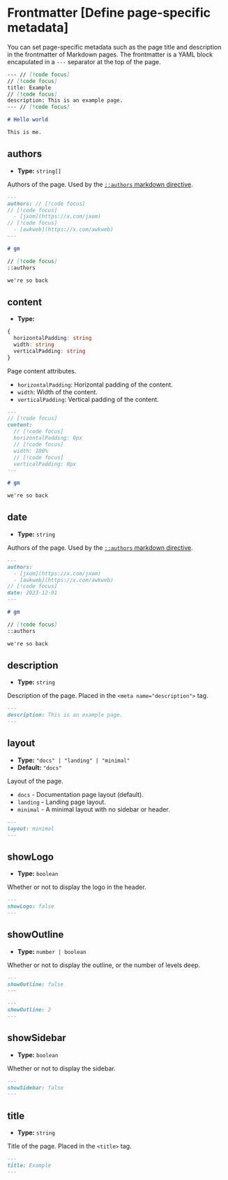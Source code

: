 # Frontmatter [Define page-specific metadata]

You can set page-specific metadata such as the page title and description in the frontmatter of Markdown pages. The frontmatter is a YAML block encapulated in a `---` separator at the top of the page.

```md [example.md]
--- // [!code focus]
// [!code focus]
title: Example
// [!code focus]
description: This is an example page.
--- // [!code focus]

# Hello world

This is me.
```

## authors

- **Type:** `string[]`

Authors of the page. Used by the [`::authors` markdown directive](#TODO).

```md
---
authors: // [!code focus]
// [!code focus]
  - [jxom](https://x.com/jxom)
// [!code focus]
  - [awkweb](https://x.com/awkweb)
---

# gm

// [!code focus]
::authors

we're so back
```

## content

- **Type:** 

```ts
{
  horizontalPadding: string
  width: string
  verticalPadding: string
}
```

Page content attributes.

- `horizontalPadding`: Horizontal padding of the content.
- `width`: Width of the content.
- `verticalPadding`: Vertical padding of the content.

```md
---
// [!code focus]
content:
  // [!code focus]
  horizontalPadding: 0px
  // [!code focus]
  width: 100%
  // [!code focus]
  verticalPadding: 0px
---

# gm

we're so back

```


## date

- **Type:** `string`

Authors of the page. Used by the [`::authors` markdown directive](#TODO).

```md
---
authors: 
  - [jxom](https://x.com/jxom) 
  - [awkweb](https://x.com/awkweb) 
// [!code focus]
date: 2023-12-01
---

# gm

// [!code focus]
::authors

we're so back
```

## description

- **Type:** `string`

Description of the page. Placed in the `<meta name="description">` tag.

```md
---
description: This is an example page.
---
```

## layout

- **Type:** `"docs" | "landing" | "minimal"`
- **Default:** `"docs"`

Layout of the page.

- `docs` - Documentation page layout (default).
- `landing` - Landing page layout.
- `minimal` - A minimal layout with no sidebar or header.

```md
---
layout: minimal
---
```

## showLogo

- **Type:** `boolean`

Whether or not to display the logo in the header.

```md
---
showLogo: false
---
```

## showOutline

- **Type:** `number | boolean`

Whether or not to display the outline, or the number of levels deep.

```md
---
showOutline: false
---
```

```md
---
showOutline: 2
---
```

## showSidebar

- **Type:** `boolean`

Whether or not to display the sidebar.

```md
---
showSidebar: false
---
```

## title

- **Type:** `string`

Title of the page. Placed in the `<title>` tag.

```md
---
title: Example
---
```
